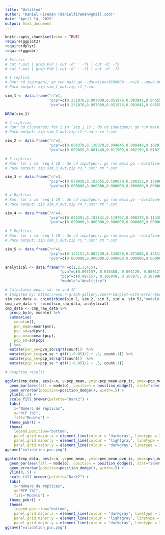 ```yaml
---
title: "Untitled"
author: "Daniel Fireman (danielfireman@gmail.com)"
date: "April 14, 2020"
output: html_document
---
```


```r
knitr::opts_chunk$set(echo = TRUE)
require(ggplot2)
require(dplyr)
require(ggpubr)
```

```r

# Extract
# cat *.out | grep PCP | cut -d' ' -f1 | cut -d: -f2
# cat *.out | grep PVN | cut -d' ' -f1 | cut -d: -f2

# 1 replica
# Run: cd inputgen/; go run main.go --duration=3600000 --r=10 --mu=0.0036 --bigOmega=0.003 --littleOmega=0.0001; cd ..; for i in `seq 1 10`; do go run main.go --rate=1 --warmup=0 --d=1h --i=inputgen/input_$i.csv > r1_$i.out; done
# Pack output: zip sim_1_out.zip r1_*.out

sim_1 <- data.frame("n"=1,
                    "pcp"=c(0.231876,0.097039,0.051976,0.093941,0.045551,0.152682,0.107873,0.135808,0.083458,0.079348,0.116016,0.069067,0.105772,0.201415,0.172598,0.131679,0.139450,0.083581,0.053739,0.201057,0.059495,0.191902,0.061721,0.133258,0.080955,0.085603,0.073845,0.142468,0.140606,0.109979),
                    "pvn"=c(0.231876,0.097039,0.051976,0.093941,0.045551,0.152682,0.107873,0.135808,0.083458,0.079348,0.116016,0.069067,0.105772,0.201415,0.172598,0.131679,0.139450,0.083581,0.053739,0.201057,0.059495,0.191902,0.061721,0.133258,0.080955,0.085603,0.073845,0.142468,0.140606,0.109979))

NROW(sim_1)

# 2 replicas
# Run: cd clustergo; for i in `seq 1 10`; do cd inputgen/; go run main.go --duration=3600000 --r=2 --mu=0.0036 --bigOmega=0.003 --littleOmega=0.0001; cd ..;  go run main.go --rate=1 --warmup=0 --d=1h --i=inputgen/input_1.csv,inputgen/input_2.csv > r2_$i.out; rm inputgen/input_*.csv; done
# Pack output: zip sim_2_out.zip r2_*.out; rm *.out

sim_2 <- data.frame("n"=2,
                    "pcp"=c(0.084379,0.130879,0.094645,0.088449,0.102019,0.112788,0.108854,0.094220,0.077600,0.174837,0.081916,0.076286,0.152145,0.169938,0.080344,0.092575,0.108636,0.071429,0.114786,0.107051,0.071500,0.163362,0.063602,0.076499,0.083898,0.121497,0.093398,0.114043,0.144002,0.121083),
                    "pvn"=c(0.002055,0.001449,0.011509,0.002199,0.010210,0.000000,0.007351,0.010867,0.000000,0.019363,0.002654,0.000000,0.006684,0.003646,0.002860,0.002351,0.002586,0.000000,0.003625,0.005784,0.002701,0.003498,0.003163,0.000277,0.000000,0.006762,0.001064,0.011734,0.000000,0.005259))

# 3 replicas
# Run: for i in `seq 1 10`; do cd inputgen/; go run main.go --duration=3600000 --r=3 --mu=0.0036 --bigOmega=0.003 --littleOmega=0.0001; cd ..;  go run main.go --rate=1 --warmup=0 --d=1h --i=inputgen/input_1.csv,inputgen/input_2.csv,inputgen/input_3.csv > r3_$i.out; rm inputgen/input_*.csv; done
# Pack output: zip sim_3_out.zip r3_*.out; rm *.out

sim_3 <- data.frame("n"=3,
                    "pcp"=c(0.078058,0.102355,0.108870,0.108252,0.136865,0.071004,0.113510,0.100964,0.093358,0.073519,0.076021,0.093621,0.130104,0.145861,0.149979,0.146823,0.112118,0.139088,0.107443,0.072921,0.081015,0.053835,0.124976,0.079671,0.128730,0.082217,0.115721,0.123018,0.118530,0.080040),
                    "pvn"=c(0.000000,0.000000,0.000000,0.000000,0.000000,0.000000,0.000000,0.000000,0.000000,0.000000,0.000000,0.000000,0.000000,0.000000,0.000000,0.000000,0.000000,0.000000,0.000000,0.000000,0.000000,0.000000,0.000000,0.000000,0.000000,0.000000,0.000000,0.000000,0.000000,0.000000))

# 4 Replicas
# Run: for i in `seq 1 10`; do cd inputgen/; go run main.go --duration=3600000 --r=4 --mu=0.0036 --bigOmega=0.003 --littleOmega=0.0001; cd ..;  go run main.go --rate=1 --warmup=0 --d=1h --i=inputgen/input_1.csv,inputgen/input_2.csv,inputgen/input_3.csv,inputgen/input_4.csv > r4_$i.out; rm inputgen/input_*.csv; done
# Pack output: zip sim_4_out.zip r4_*.out; rm *.out

sim_4 <- data.frame("n"=4,
                    "pcp"=c(0.092391,0.193141,0.119707,0.098379,0.114390,0.077782,0.097437,0.111713,0.126066,0.087241,0.106512,0.144235,0.090618,0.115772,0.112606,0.090728,0.082921,0.153324,0.100047,0.134142,0.130463,0.126058,0.094816,0.121627,0.093800,0.116010,0.093591,0.093362,0.088266,0.122434),
                    "pvn"=c(0.000000,0.000000,0.000000,0.000000,0.000000,0.000000,0.000000,0.000000,0.000000,0.000000,0.000000,0.000000,0.000000,0.000000,0.000000,0.000000,0.000000,0.000000,0.000000,0.000000,0.000000,0.000000,0.000000,0.000000,0.000000,0.000000,0.000000,0.000000,0.000000,0.000000))

# 5 Replicas
# Run: for i in `seq 1 10`; do cd inputgen/; go run main.go --duration=3600000 --r=5 --mu=0.0036 --bigOmega=0.003 --littleOmega=0.0001; cd ..;  go run main.go --rate=1 --warmup=0 --d=1h --i=inputgen/input_1.csv,inputgen/input_2.csv,inputgen/input_3.csv,inputgen/input_4.csv,inputgen/input_5.csv > r5_$i.out; rm inputgen/input_*.csv; done
# Pack output: zip sim_5_out.zip r5_*.out; rm *.out

sim_5 <- data.frame("n"=5,
                    "pcp"=c(0.142151,0.082239,0.124050,0.071008,0.135120,0.085755,0.083300,0.109171,0.084452,0.100819,0.068531,0.109139,0.091492,0.091701,0.107683,0.146709,0.125696,0.132023,0.130957,0.102996,0.117156,0.104614,0.117732,0.134748,0.129760,0.101332,0.065629,0.138111,0.105018,0.103950),
                    "pvn"=c(0.000000,0.000000,0.000000,0.000000,0.000000,0.000000,0.000000,0.000000,0.000000,0.000000,0.000000,0.000000,0.000000,0.000000,0.000000,0.000000,0.000000,0.000000,0.000000,0.000000,0.000000,0.000000,0.000000,0.000000,0.000000,0.000000,0.000000,0.000000,0.000000,0.000000))

analytical <- data.frame("n"=c(1,2,3,4,5),
                         "pvn"=c(0.097157, 0.010380, 0.001120, 0.000121, 0.000013),
                         "pcp"=c(0.097157, 0.106840, 0.107875, 0.107986, 0.107999),
                         "modelo"="Analítico")

# Calculates mean, sd, se and IC
# Inspired by: https://www.r-graph-gallery.com/4-barplot-with-error-bar.html
sim_raw_data <- cbind(rbind(sim_1, sim_2, sim_3, sim_4, sim_5),"modelo"="Simulado")
cmp_raw_data <- rbind(sim_raw_data, analytical)
cmp_data <- cmp_raw_data %>%
  group_by(n, modelo) %>%
  summarise( 
    count=n(),
    pvn_mean=mean(pvn),
    pvn_sd=sd(pvn),
    pcp_mean=mean(pcp),
    pcp_sd=sd(pcp)
  ) %>%
  mutate(pvn_se=pvn_sd/sqrt(count))  %>%
  mutate(pvn_ic=pvn_se * qt((1-0.05)/2 + .5, count-1)) %>%
  mutate(pcp_se=pcp_sd/sqrt(count))  %>%
  mutate(pcp_ic=pcp_se * qt((1-0.05)/2 + .5, count-1))

# Graphing results

ggplot(cmp_data, aes(x=n, y=pcp_mean, ymin=pcp_mean-pcp_ic, ymax=pcp_mean+pcp_ic)) +
  geom_bar(aes(fill = modelo), position = position_dodge(), stat="identity") +
  geom_errorbar(position=position_dodge(), width=.5) +
  ylim(0,.5) +
  scale_fill_brewer(palette="Dark2") +
  labs(
    x="Número de réplicas",
    y="PCP (%)",
    fill="Modelo") +
  theme_pubr() +
  theme(
    legend.position="bottom",
    panel.grid.major.x = element_line(colour = "darkgray", linetype = 3),
    panel.grid.minor.y = element_line(colour = "lightgray", linetype = 3, size=0.25),
    panel.grid.major.y = element_line(colour = "darkgray", linetype = 3))
ggsave("validation_pvn.png")

ggplot(cmp_data, aes(x=n, y=pvn_mean, ymin=pvn_mean-pvn_ic, ymax=pvn_mean+pvn_ic)) +
  geom_bar(aes(fill = modelo), position = position_dodge(), stat="identity") +
  geom_errorbar(position=position_dodge(), width=.5) +
  ylim(0,.5) +
  scale_fill_brewer(palette="Dark2") +
  labs(
    x="Número de réplicas",
    y="PCP (%)",
    fill="Modelo") +
  theme_pubr() +
  theme(
    legend.position="bottom",
    panel.grid.major.x = element_line(colour = "darkgray", linetype = 3),
    panel.grid.minor.y = element_line(colour = "lightgray", linetype = 3, size=0.25),
    panel.grid.major.y = element_line(colour = "darkgray", linetype = 3))
ggsave("validation_pvn.png")
```



